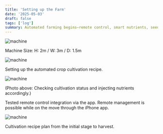 ```yaml
---
title: 'Setting up the Farm'
date: '2025-05-03'
draft: false
tags: ['log']
summary: Automated farming begins—remote control, smart nutrients, seed to harvest.
---
```


![machine](/static/images/demo/1.png)

Machine Size: H: 2m / W: 3m / D: 1.5m

![machine](/static/images/demo/2.png)

Setting up the automated crop cultivation recipe.

![machine](/static/images/demo/3.png)

(Photo above: Checking cultivation status and injecting nutrients accordingly.)

Tested remote control integration via the app.
Remote management is possible while on the move through the iPhone app.

![machine](/static/images/demo/4.png)

Cultivation recipe plan from the initial stage to harvest.

